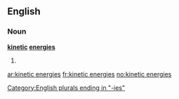 ==English==

===Noun===
'''[[kinetic]] [[energy|energies]]'''

# {{plural of|kinetic energy}}

[[Category:English plurals ending in "-ies"]]

[[ar:kinetic energies]]
[[fr:kinetic energies]]
[[no:kinetic energies]]